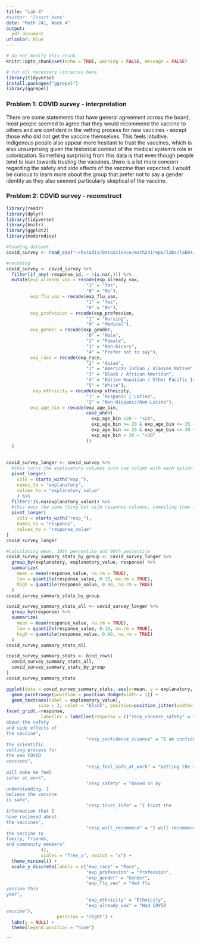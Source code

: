 ```yaml
---
title: "Lab 4"
#author: "Insert Name"
date: "Math 241, Week 4"
output:
  pdf_document
urlcolor: blue
---
```

```r
# Do not modify this chunk.
knitr::opts_chunk$set(echo = TRUE, warning = FALSE, message = FALSE)
```

```r
# Put all necessary libraries here
library(tidyverse)
install.packages("ggrepel")
library(ggrepel)
```

### Problem 1: COVID survey - interpretation

There are some statements that have general agreement across the board, most people seemed to agree that they would recommend the vaccine to others and are confident in the vetting process for new vaccines - except those who did not get the vaccine themselves. This feels intuitive. Indigenous people also appear more hesitant to trust the vaccines, which is also unsurprising given the historical context of the medical system's role in colonization. 
Something surprising from this data is that even though people tend to lean towards trusting the vaccines, there is a lot more concern regarding the safety and side effects of the vaccine than expected. 
I would be curious to learn more about the group that prefer not to say a gender identity as they also seemed particularly skeptical of the vaccine. 

### Problem 2: COVID survey - reconstruct

```r

library(readr)
library(dplyr)
library(tidyverse)
library(knitr)
library(ggplot2)
library(moderndive)

#loading dataset
covid_survey <- read_csv("~/Rstudio/DataScience/math241repo/labs/lab04/data/covid-survey.csv", skip = 1)

#recoding
covid_survey <- covid_survey %>% 
  filter(if_any(-response_id, ~ !is.na(.))) %>% 
  mutate(exp_already_vax = recode(exp_already_vax,
                              "1" = "Yes",
                              "0" = "No"),
         exp_flu_vax = recode(exp_flu_vax,
                              "1" = "Yes",
                              "0" = "No"),
         exp_profession = recode(exp_profession,
                              "1" = "Nursing",
                              "0" = "Medical"),
         exp_gender = recode(exp_gender,
                              "0" = "Male",
                              "1" = "Female",
                              "3" = "Non-binary",
                              "4" = "Prefer not to say"),
         exp_race = recode(exp_race,
                              "2" = "Asian",
                              "1" = "American Indian / Alaskan Native",
                              "3" = "Black / African American",
                              "4" = "Native Hawaiian / Other Pacific Islander",
                              "5" = "White"),
          exp_ethnicity = recode(exp_ethnicity,
                              "1" = "Hispanic / Latino",
                              "2" = "Non-Hispanic/Non-Latino"),
         exp_age_bin = recode(exp_age_bin, 
                              case_when(
                                exp_age_bin <20 ~ "<20",
                                exp_age_bin >= 20 & exp_age_bin <= 25 ~ "21-25",
                                exp_age_bin >= 26 & exp_age_bin <= 30 ~ "26-30",
                                exp_age_bin > 30 ~ ">30"
                              ))
  )
                              

covid_survey_longer <- covid_survey %>% 
  #this turns the explanatory columns into one column with each option as a variable (as opposed to a separate column) 
  pivot_longer(
    cols = starts_with("exp_"), 
    names_to = "explanatory", 
    values_to = "explanatory_value"
    ) %>% 
  filter(!is.na(explanatory_value)) %>% 
  #this does the same thing but with response columns, compiling them into one column called response
  pivot_longer(
    cols = starts_with("resp_"), 
    names_to = "response", 
    values_to = "response_value"
)
covid_survey_longer

#calculating mean, 10th percentile and 90th percentile
covid_survey_summary_stats_by_group <- covid_survey_longer %>%
  group_by(explanatory, explanatory_value, response) %>%
  summarize(
    mean = mean(response_value, na.rm = TRUE),
    low = quantile(response_value, 0.10, na.rm = TRUE),
    high = quantile(response_value, 0.90, na.rm = TRUE)
  )
covid_survey_summary_stats_by_group

covid_survey_summary_stats_all <- covid_survey_longer %>%
  group_by(response) %>%
  summarize(
    mean = mean(response_value, na.rm = TRUE),
    low = quantile(response_value, 0.10, na.rm = TRUE),
    high = quantile(response_value, 0.90, na.rm = TRUE)
  )
covid_survey_summary_stats_all

covid_survey_summary_stats <- bind_rows(
  covid_survey_summary_stats_all,
  covid_survey_summary_stats_by_group
)
covid_survey_summary_stats

```

```r


ggplot(data = covid_survey_summary_stats, aes(x=mean, y = explanatory, xmin= low, xmax = high, color = explanatory_value)) +
  geom_pointrange(position = position_dodge(width = 1)) +
  geom_text(aes(label = explanatory_value), 
            size = 3, color = "black", position=position_jitter(width=1,height=1)) +
facet_grid(.~response, 
             labeller = labeller(response = c("resp_concern_safety" = "I am concerned 
about the safety 
and side effects of 
the vaccine", 
                              "resp_confidence_science" = "I am confident in 
the scientific 
vetting process for 
the new COVID 
vaccines", 
                              "resp_feel_safe_at_work" = "Getting the vaccine 
will make me feel 
safer at work",
                              "resp_safety" = "Based on my 
understanding, I 
believe the vaccine 
is safe",
                              "resp_trust_info" = "I trust the 
information that I 
have recieved about 
the vaccines",
                              "resp_will_recommend" = "I will recommend 
the vaccine to 
family, friends, 
and community members"
             )),
             scales = "free_x", switch = "x") +  
  theme_minimal() +
  scale_y_discrete(labels = c("exp_race" = "Race", 
                              "exp_profession" = "Profession", 
                              "exp_gender" = "Gender",
                              "exp_flu_vax" = "Had flu 
vaccine this 
year",
                              "exp_ethnicity" = "Ethnicity",
                              "exp_already_vax" = "Had COVID 
vaccine"),
                   position = "right") +
  labs(y = NULL) +
  theme(legend.position = "none")

```
```
